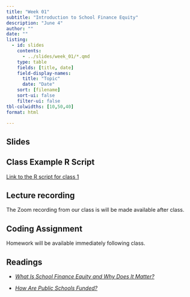 ```yaml
---
title: "Week 01"
subtitle: "Introduction to School Finance Equity"
description: "June 4"
author: ""
date: ""
listing:
  - id: slides
    contents:
      - ../slides/week_01/*.qmd
    type: table
    fields: [title, date]
    field-display-names:
      title: "Topic"
      date: "Date"
    sort: [filename]
    sort-ui: false
    filter-ui: false
tbl-colwidths: [10,50,40]
format: html

---
```


## Slides

::: {#slides}
:::

## Class Example R Script 

[Link to the R script for class 1](https://gist.github.com/kkaput23/448f479488733c1a5e5fff8418d6ef7c)

## Lecture recording

The Zoom recording from our class is will be made available after class. 

## Coding Assignment

Homework will be available immediately following class. 

## Readings

-  [*What Is School Finance Equity and Why Does It Matter?*](https://bellwether.org/wp-content/uploads/2021/10/Bellwether_SplittingBill_01-WhatIsSchlFinan_Final.pdf)

-  [*How Are Public Schools Funded?*](https://bellwether.org/wp-content/uploads/2021/10/Bellwether_SplittingBill_02-HowPublSchlFund_Final.pdf)
